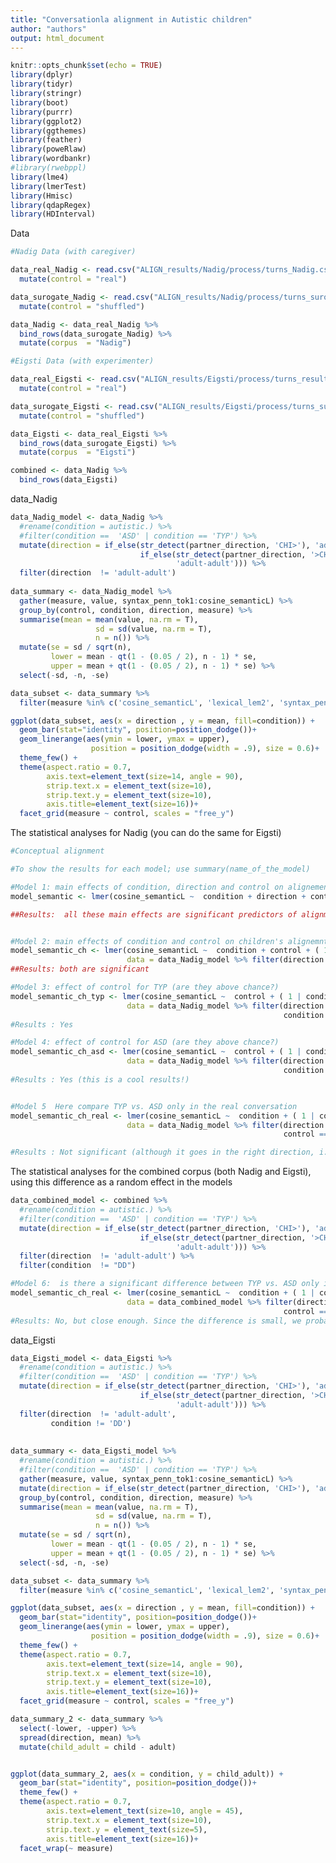 ```yaml
---
title: "Conversationla alignment in Autistic children"
author: "authors"
output: html_document
---
```


```r
knitr::opts_chunk$set(echo = TRUE)
library(dplyr)
library(tidyr)
library(stringr)
library(boot)
library(purrr)
library(ggplot2)
library(ggthemes)
library(feather)
library(poweRlaw)
library(wordbankr)
#library(rwebppl)
library(lme4)
library(lmerTest)
library(Hmisc)
library(qdapRegex)
library(HDInterval)

```

Data 

```r


#Nadig Data (with caregiver)

data_real_Nadig <- read.csv("ALIGN_results/Nadig/process/turns_Nadig.csv") %>%
  mutate(control = "real") 

data_surogate_Nadig <- read.csv("ALIGN_results/Nadig/process/turns_surogate_dyad_Nadig.csv") %>%
  mutate(control = "shuffled")

data_Nadig <- data_real_Nadig %>%
  bind_rows(data_surogate_Nadig) %>%
  mutate(corpus  = "Nadig")

#Eigsti Data (with experimenter)

data_real_Eigsti <- read.csv("ALIGN_results/Eigsti/process/turns_results_Eigsti.csv") %>%
  mutate(control = "real") 

data_surogate_Eigsti <- read.csv("ALIGN_results/Eigsti/process/turns_surogate_dyad_Eigsti.csv") %>%
  mutate(control = "shuffled")

data_Eigsti <- data_real_Eigsti %>%
  bind_rows(data_surogate_Eigsti) %>%
  mutate(corpus  = "Eigsti")

combined <- data_Nadig %>%
  bind_rows(data_Eigsti)

```

data_Nadig
```r

data_Nadig_model <- data_Nadig %>%
  #rename(condition = autistic.) %>%
  #filter(condition ==  'ASD' | condition == 'TYP') %>% 
  mutate(direction = if_else(str_detect(partner_direction, 'CHI>'), 'adult',
                             if_else(str_detect(partner_direction, '>CHI'), 'child', 
                                     'adult-adult'))) %>%
  filter(direction  != 'adult-adult') 
  
data_summary <- data_Nadig_model %>%
  gather(measure, value, syntax_penn_tok1:cosine_semanticL) %>%
  group_by(control, condition, direction, measure) %>%
  summarise(mean = mean(value, na.rm = T),
                   sd = sd(value, na.rm = T),
                   n = n()) %>%
  mutate(se = sd / sqrt(n),
         lower = mean - qt(1 - (0.05 / 2), n - 1) * se,
         upper = mean + qt(1 - (0.05 / 2), n - 1) * se) %>%
  select(-sd, -n, -se) 

data_subset <- data_summary %>%
  filter(measure %in% c('cosine_semanticL', 'lexical_lem2', 'syntax_penn_lem2'))

ggplot(data_subset, aes(x = direction , y = mean, fill=condition)) +
  geom_bar(stat="identity", position=position_dodge())+
  geom_linerange(aes(ymin = lower, ymax = upper), 
                  position = position_dodge(width = .9), size = 0.6)+
  theme_few() +
  theme(aspect.ratio = 0.7, 
        axis.text=element_text(size=14, angle = 90),
        strip.text.x = element_text(size=10),
        strip.text.y = element_text(size=10),
        axis.title=element_text(size=16))+
  facet_grid(measure ~ control, scales = "free_y")

```

The statistical analyses for Nadig  (you can do the same for Eigsti)
```r

#Conceptual alignment

#To show the results for each model; use summary(name_of_the_model)

#Model 1: main effects of condition, direction and control on alignement
model_semantic <- lmer(cosine_semanticL ~  condition + direction + control + ( 1 | condition_info), data = data_Nadig_model )

##Results:  all these main effects are significant predictors of alignmnt


#Model 2: main effects of condition and control on children's alignemnt
model_semantic_ch <- lmer(cosine_semanticL ~  condition + control + ( 1 | condition_info), 
                          data = data_Nadig_model %>% filter(direction == "child"))
##Results: both are significant

#Model 3: effect of control for TYP (are they above chance?)
model_semantic_ch_typ <- lmer(cosine_semanticL ~  control + ( 1 | condition_info), 
                          data = data_Nadig_model %>% filter(direction == "child",
                                                             condition == "TYP"))
#Results : Yes

#Model 4: effect of control for ASD (are they above chance?)
model_semantic_ch_asd <- lmer(cosine_semanticL ~  control + ( 1 | condition_info), 
                          data = data_Nadig_model %>% filter(direction == "child",
                                                             condition == "ASD"))
#Results : Yes (this is a cool results!)


#Model 5  Here compare TYP vs. ASD only in the real conversation 
model_semantic_ch_real <- lmer(cosine_semanticL ~  condition + ( 1 | condition_info), 
                          data = data_Nadig_model %>% filter(direction == "child",
                                                             control == "real"))

#Results : Not significant (although it goes in the right direction, i.e., TYP > ASD). Mabybe this is due to the fact that we don't have enough data (low statistical power), so we combine both Nadig and Eigsti (see below)

```


The statistical analyses for the combined corpus (both Nadig and Eigsti), using this difference as a random effect in the models
```r

data_combined_model <- combined %>%
  #rename(condition = autistic.) %>%
  #filter(condition ==  'ASD' | condition == 'TYP') %>% 
  mutate(direction = if_else(str_detect(partner_direction, 'CHI>'), 'adult',
                             if_else(str_detect(partner_direction, '>CHI'), 'child', 
                                     'adult-adult'))) %>%
  filter(direction  != 'adult-adult') %>%
  filter(condition  != "DD")

#Model 6:  is there a significant difference between TYP vs. ASD only in the real conversation ?
model_semantic_ch_real <- lmer(cosine_semanticL ~  condition + ( 1 | condition_info) + ( 1 | corpus), 
                          data = data_combined_model %>% filter(direction == "child",
                                                             control == "real"))
#Results: No, but close enough. Since the difference is small, we probably need more data to test if the difference is significant

```


data_Eigsti
```r

data_Eigsti_model <- data_Eigsti %>%
  #rename(condition = autistic.) %>%
  #filter(condition ==  'ASD' | condition == 'TYP') %>% 
  mutate(direction = if_else(str_detect(partner_direction, 'CHI>'), 'adult',
                             if_else(str_detect(partner_direction, '>CHI'), 'child', 
                                     'adult-adult'))) %>%
  filter(direction  != 'adult-adult',
         condition != 'DD') 
  
  
data_summary <- data_Eigsti_model %>%
  #rename(condition = autistic.) %>%
  #filter(condition ==  'ASD' | condition == 'TYP') %>% 
  gather(measure, value, syntax_penn_tok1:cosine_semanticL) %>%
  mutate(direction = if_else(str_detect(partner_direction, 'CHI>'), 'adult', 'child')) %>%
  group_by(control, condition, direction, measure) %>%
  summarise(mean = mean(value, na.rm = T),
                   sd = sd(value, na.rm = T),
                   n = n()) %>%
  mutate(se = sd / sqrt(n),
         lower = mean - qt(1 - (0.05 / 2), n - 1) * se,
         upper = mean + qt(1 - (0.05 / 2), n - 1) * se) %>%
  select(-sd, -n, -se) 

data_subset <- data_summary %>%
  filter(measure %in% c('cosine_semanticL', 'lexical_lem2', 'syntax_penn_lem2'))

ggplot(data_subset, aes(x = direction , y = mean, fill=condition)) +
  geom_bar(stat="identity", position=position_dodge())+
  geom_linerange(aes(ymin = lower, ymax = upper), 
                  position = position_dodge(width = .9), size = 0.6)+
  theme_few() +
  theme(aspect.ratio = 0.7, 
        axis.text=element_text(size=14, angle = 90),
        strip.text.x = element_text(size=10),
        strip.text.y = element_text(size=10),
        axis.title=element_text(size=16))+
  facet_grid(measure ~ control, scales = "free_y")

```


```r

data_summary_2 <- data_summary %>%
  select(-lower, -upper) %>%
  spread(direction, mean) %>%
  mutate(child_adult = child - adult)


ggplot(data_summary_2, aes(x = condition, y = child_adult)) +
  geom_bar(stat="identity", position=position_dodge())+
  theme_few() +
  theme(aspect.ratio = 0.7, 
        axis.text=element_text(size=10, angle = 45),
        strip.text.x = element_text(size=10),
        strip.text.y = element_text(size=5),
        axis.title=element_text(size=16))+
  facet_wrap(~ measure)

```

```r

```

